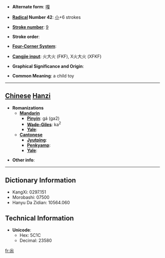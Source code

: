 * '''Alternate form''': [[嘎]]

* '''[[Wiktionary:Chinese radical index| Radical]] Number 42''': [[Wiktionary:Chinese radical index 小|小]]+6 strokes

* '''[[Wiktionary:Chinese total strokes index|Stroke number]]''': [[Wiktionary:Chinese total strokes index 9|9]]

* '''Stroke order''': 

* '''[[Wiktionary:Chinese four corner index|Four-Corner System]]''': 

* '''[[Wiktionary:Chinese Cangjie index|Cangjie input]]''': 火大火 (FKF), X火大火 (XFKF)

* '''Graphical Significance and Origin''': 

* '''Common Meaning''': a child toy

----

== [[Chinese]] [[Hanzi]] ==

* '''Romanizations'''
** '''[[Mandarin]]'''
*** '''[[Pinyin]]''': gá (ga2)
*** '''[[Wade-Giles]]''': ka<sup>2</sup>
*** '''[[Yale]]''': 
** '''[[Cantonese]]'''
*** '''[[Jyutping]]''':
*** '''[[Penkyamp]]''': 
*** '''[[Yale]]''': 

* '''Other info''': 

----

== Dictionary Information ==

* KangXi: 0297.151
* Morobashi: 07500
* Hanyu Da Zidian: 10564.060

== Technical Information ==

* '''Unicode''':
** Hex: 5C1C
** Decimal: 23580

[[fr:尜]]
